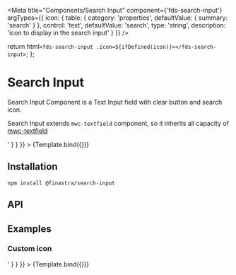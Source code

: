 


<Meta
  title="Components/Search Input"
  component={'fds-search-input'}
  argTypes={{
    icon: {
      table: {
        category: 'properties',
        defaultValue: { summary: 'search' }
      },
      control: 'text',
      defaultValue: 'search',
      type: 'string',
      description: 'icon to display in the search input'
    }
  }}
/>

  return html`<fds-search-input .icon=${ifDefined(icon)}></fds-search-input>`;
};

# Search Input

Search Input Component is a Text Input field with clear button and search icon.

Search Input extends `mwc-textfield` component, so it inherits all capacity of [mwc-textfield](https://github.com/material-components/material-components-web-components/tree/master/packages/textfield)

<Canvas>
  <Story
    name="Default"
    parameters={{
      docs: {
        source: {
          code: '<fds-search-input></fds-search-input>'
        }
      }
    }}
  >
    {Template.bind({})}
  </Story>
</Canvas>

## Installation

```
npm install @finastra/search-input

```

## API

<ArgsTable of="." story="^" />

## Examples

### Custom icon

<Canvas>
  <Story
    name="Custom Icon"
    args={{ icon: 'location_searching' }}
    parameters={{
      docs: {
        source: {
          code: '<fds-search-input icon="location_searching"></fds-search-input>'
        }
      }
    }}
  >
    {Template.bind({})}
  </Story>
</Canvas>
